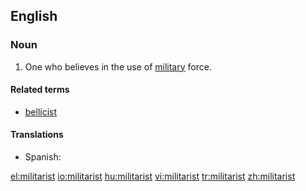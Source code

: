 ==English==
===Noun===
{{en-noun}}

#One who believes in the use of [[military]] force.

====Related terms====
* [[bellicist]]

====Translations====
{{trans-top|one who believes in military force}}
*Spanish: {{t|es|militarista|m|f}}
{{trans-mid}}
{{trans-bottom}}

[[el:militarist]]
[[io:militarist]]
[[hu:militarist]]
[[vi:militarist]]
[[tr:militarist]]
[[zh:militarist]]